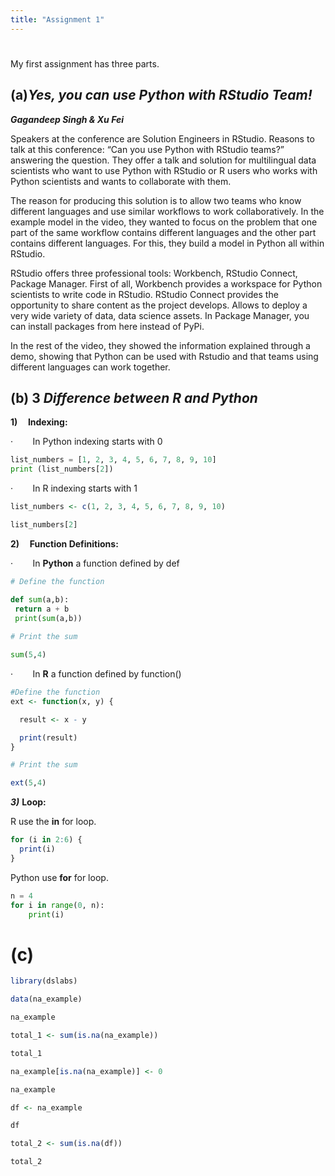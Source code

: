 ```yaml
---
title: "Assignment 1"
---
```


# 

My first assignment has three parts.

## (a)***Yes, you can use Python with RStudio Team!***

***Gagandeep Singh & Xu Fei***

Speakers at the conference are Solution Engineers in RStudio. Reasons to talk at this conference: "Can you use Python with RStudio teams?" answering the question. They offer a talk and solution for multilingual data scientists who want to use Python with RStudio or R users who works with Python scientists and wants to collaborate with them.

The reason for producing this solution is to allow two teams who know different languages and use similar workflows to work collaboratively. In the example model in the video, they wanted to focus on the problem that one part of the same workflow contains different languages and the other part contains different languages. For this, they build a model in Python all within RStudio.

RStudio offers three professional tools: Workbench, RStudio Connect, Package Manager. First of all, Workbench provides a workspace for Python scientists to write code in RStudio. RStudio Connect provides the opportunity to share content as the project develops. Allows to deploy a very wide variety of data, data science assets. In Package Manager, you can install packages from here instead of PyPi.

In the rest of the video, they showed the information explained through a demo, showing that Python can be used with Rstudio and that teams using different languages can work together.

## (b) **3** ***Difference between R and Python***

**1)     Indexing:**

·        In Python indexing starts with 0

```python
list_numbers = [1, 2, 3, 4, 5, 6, 7, 8, 9, 10]
print (list_numbers[2])
```

·        In R indexing starts with 1

```r
list_numbers <- c(1, 2, 3, 4, 5, 6, 7, 8, 9, 10)

list_numbers[2]
```

**2)     Function Definitions:**

·        In **Python** a function defined by def

```python
# Define the function

def sum(a,b):
 return a + b
 print(sum(a,b))
 
# Print the sum

sum(5,4)

```

·        In **R** a function defined by function()

```r
#Define the function
ext <- function(x, y) { 

  result <- x - y  

  print(result) 
}

# Print the sum

ext(5,4)
```

***3)*** **Loop:**

R use the **in** for loop.

```r

for (i in 2:6) {
  print(i)
}


```

Python use **for** for loop.

```python

n = 4
for i in range(0, n):
    print(i)


```

# (c)

```r
library(dslabs)

data(na_example)

na_example


```

```r
total_1 <- sum(is.na(na_example))

total_1
```

```r
na_example[is.na(na_example)] <- 0

na_example

df <- na_example

df

```

```r
total_2 <- sum(is.na(df))

total_2
```

# 
